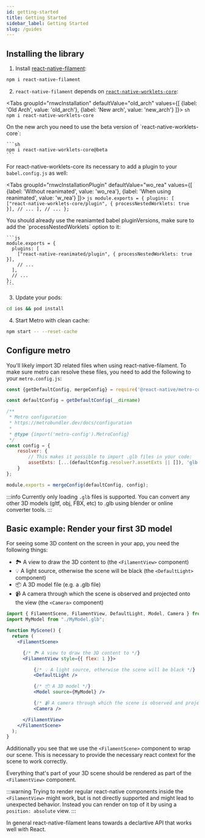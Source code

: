 ```yaml
---
id: getting-started
title: Getting Started
sidebar_label: Getting Started
slug: /guides
---
```



## Installing the library

1. Install [react-native-filament](https://www.npmjs.com/package/react-native-filament):

```sh
npm i react-native-filament
```

2. `react-native-filament` depends on [`react-native-worklets-core`](https://github.com/margelo/react-native-worklets-core):

<Tabs
  groupId="rnwcInstallation"
  defaultValue="old_arch"
  values={[
    {label: 'Old Arch', value: 'old_arch'},
    {label: 'New arch', value: 'new_arch'}
  ]}>
  <TabItem value="old_arch">
    ```sh
    npm i react-native-worklets-core
    ```

  </TabItem>

  <TabItem value="new_arch">
    On the new arch you need to use the beta version of `react-native-worklets-core`:

    ```sh
    npm i react-native-worklets-core@beta
    ```

  </TabItem>
</Tabs>

For react-native-worklets-core its necessary to add a plugin to your `babel.config.js` as well:

<Tabs
  groupId="rnwcInstallationPlugin"
  defaultValue="wo_rea"
  values={[
    {label: 'Without reanimated', value: 'wo_rea'},
    {label: 'When using reanimated', value: 'w_rea'}
  ]}>
  <TabItem value="wo_rea">
    ```js
    module.exports = {
      plugins: [
        ["react-native-worklets-core/plugin", { processNestedWorklets: true }],
        // ...
      ],
      // ...
    };
    ```

  </TabItem>

  <TabItem value="w_rea">
    You should already use the reaniamted babel pluginVersions, make sure to add the `processNestedWorklets` option to it:

    ```js
    module.exports = {
      plugins: [
        ["react-native-reanimated/plugin", { processNestedWorklets: true }],
        // ...
      ],
      // ...
    };
    ```

  </TabItem>
</Tabs>



3. Update your pods:

```sh
cd ios && pod install
```

4. Start Metro with clean cache:
  
  ```sh
  npm start -- --reset-cache
  ```

## Configure metro

You'll likely import 3D related files when using react-native-filament. To make sure metro can resolve these files, you need to add the following to your `metro.config.js`:

```js
const {getDefaultConfig, mergeConfig} = require('@react-native/metro-config');

const defaultConfig = getDefaultConfig(__dirname)

/**
 * Metro configuration
 * https://metrobundler.dev/docs/configuration
 *
 * @type {import('metro-config').MetroConfig}
 */
const config = {
    resolver: {
        // This makes it possible to import .glb files in your code:
        assetExts: [...(defaultConfig.resolver?.assetExts || []), 'glb']
    }
};

module.exports = mergeConfig(defaultConfig, config);
```

:::info
Currently only loading `.glb` files is supported. You can convert any other 3D models (gltf, obj, FBX, etc) to .glb using blender or online converter tools.
:::

## Basic example: Render your first 3D model

For seeing some 3D content on the screen in your app, you need the following things:

- 🏞️ A view to draw the 3D content to (the `<FilamentView>` component)
- 💡 A light source, otherwise the scene will be black (the `<DefaultLight>` component)
- 📦 A 3D model file (e.g. a .glb file)
- 📹 A camera through which the scene is observed and projected onto the view (the `<Camera>` component)

```jsx
import { FilamentScene, FilamentView, DefaultLight, Model, Camera } from "react-native-filament";
import MyModel from "./MyModel.glb";

function MyScene() {
  return (
    <FilamentScene>

      {/* 🏞️ A view to draw the 3D content to */}
      <FilamentView style={{ flex: 1 }}>

          {/* 💡 A light source, otherwise the scene will be black */}
          <DefaultLight />

          {/* 📦 A 3D model */}
          <Model source={MyModel} />

          {/* 📹 A camera through which the scene is observed and projected onto the view */}
          <Camera />

      </FilamentView>
    </FilamentScene>
  );
}
```

Additionally you see that we use the `<FilamentScene>` component to wrap our scene. This is necessary to provide the necessary react context for the scene to work correctly.

Everything that's part of your 3D scene should be rendered as part of the `<FilamentView>` component.

:::warning
Trying to render regular react-native components inside the `<FilamentView>` might work, but is not directly supported and might lead to unexpected behavior. Instead you can
render on top of it by using a `position: absolute` view.
:::

In general react-native-filament leans towards a declartive API that works well with React.
